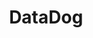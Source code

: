 ---
title: 'DataDog'
description:
    This is the DataDog partners page
path: '/docs/partners/datadog'
---